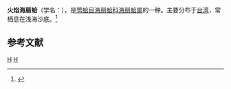 {{Speciesbox
| taxon = Pecten passerina
| binomial_authority = (Hinds, 1845)
}}
'''火焰海扇蛤'''（学名：''{{lang|la|Pecten passerina}}''），是[[莺蛤目|莺蛤目]][[海扇蛤科|海扇蛤科]][[海扇蛤属|海扇蛤属]]的一种。主要分布于[[台湾|台湾]]，常栖息在浅海沙底。<ref>{{cite web|url=http://shell.sinica.edu.tw/chinese/shellbase_detail.php?science_no=3440|title=国际贝库：火焰海扇蛤|publisher=台湾贝类资料库|accessdate=2009-08-11|archive-date=2016-03-04|archive-url=https://web.archive.org/web/20160304123456/http://shell.sinica.edu.tw/chinese/shellbase_detail.php?science_no=3440|dead-url=no}}</ref>

== 参考文献 ==
{{reflist}}
{{taxonbar}}
[[Category:_1845年描述的动物|H]]
[[Category:海扇蛤属|H]]